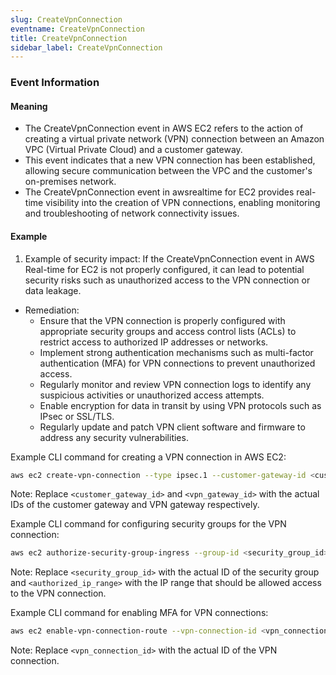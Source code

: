```yaml
--- 
slug: CreateVpnConnection
eventname: CreateVpnConnection
title: CreateVpnConnection
sidebar_label: CreateVpnConnection
---
```

                       


### Event Information

#### Meaning

- The CreateVpnConnection event in AWS EC2 refers to the action of creating a virtual private network (VPN) connection between an Amazon VPC (Virtual Private Cloud) and a customer gateway.
- This event indicates that a new VPN connection has been established, allowing secure communication between the VPC and the customer's on-premises network.
- The CreateVpnConnection event in awsrealtime for EC2 provides real-time visibility into the creation of VPN connections, enabling monitoring and troubleshooting of network connectivity issues.

#### Example

1. Example of security impact: If the CreateVpnConnection event in AWS Real-time for EC2 is not properly configured, it can lead to potential security risks such as unauthorized access to the VPN connection or data leakage.

- Remediation:
  - Ensure that the VPN connection is properly configured with appropriate security groups and access control lists (ACLs) to restrict access to authorized IP addresses or networks.
  - Implement strong authentication mechanisms such as multi-factor authentication (MFA) for VPN connections to prevent unauthorized access.
  - Regularly monitor and review VPN connection logs to identify any suspicious activities or unauthorized access attempts.
  - Enable encryption for data in transit by using VPN protocols such as IPsec or SSL/TLS.
  - Regularly update and patch VPN client software and firmware to address any security vulnerabilities.

Example CLI command for creating a VPN connection in AWS EC2:

```bash
aws ec2 create-vpn-connection --type ipsec.1 --customer-gateway-id <customer_gateway_id> --vpn-gateway-id <vpn_gateway_id> --options "{\"StaticRoutesOnly\": true}"
```

Note: Replace `<customer_gateway_id>` and `<vpn_gateway_id>` with the actual IDs of the customer gateway and VPN gateway respectively.

Example CLI command for configuring security groups for the VPN connection:

```bash
aws ec2 authorize-security-group-ingress --group-id <security_group_id> --protocol tcp --port 22 --cidr <authorized_ip_range>
```

Note: Replace `<security_group_id>` with the actual ID of the security group and `<authorized_ip_range>` with the IP range that should be allowed access to the VPN connection.

Example CLI command for enabling MFA for VPN connections:

```bash
aws ec2 enable-vpn-connection-route --vpn-connection-id <vpn_connection_id>
```

Note: Replace `<vpn_connection_id>` with the actual ID of the VPN connection.

 